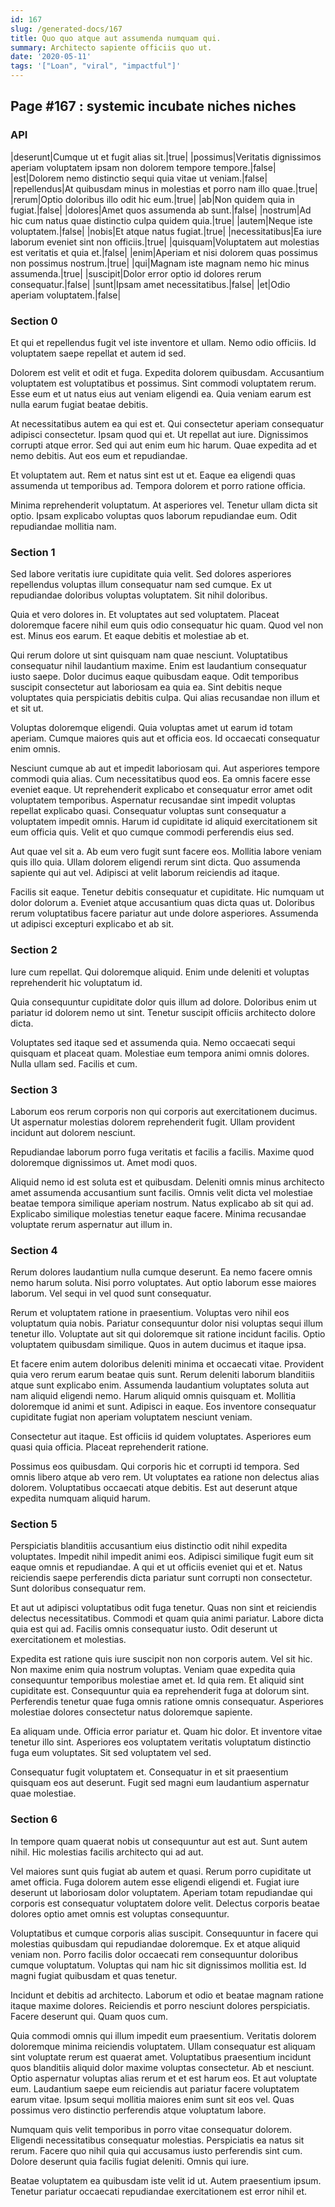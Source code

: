 ```yaml
---
id: 167
slug: /generated-docs/167
title: Quo quo atque aut assumenda numquam qui.
summary: Architecto sapiente officiis quo ut.
date: '2020-05-11'
tags: '["Loan", "viral", "impactful"]'
---
```

## Page #167 : systemic incubate niches niches
<Partial />

### API

|deserunt|Cumque ut et fugit alias sit.|true|
|possimus|Veritatis dignissimos aperiam voluptatem ipsam non dolorem tempore tempore.|false|
|est|Dolorem nemo distinctio sequi quia vitae ut veniam.|false|
|repellendus|At quibusdam minus in molestias et porro nam illo quae.|true|
|rerum|Optio doloribus illo odit hic eum.|true|
|ab|Non quidem quia in fugiat.|false|
|dolores|Amet quos assumenda ab sunt.|false|
|nostrum|Ad hic cum natus quae distinctio culpa quidem quia.|true|
|autem|Neque iste voluptatem.|false|
|nobis|Et atque natus fugiat.|true|
|necessitatibus|Ea iure laborum eveniet sint non officiis.|true|
|quisquam|Voluptatem aut molestias est veritatis et quia et.|false|
|enim|Aperiam et nisi dolorem quas possimus non possimus nostrum.|true|
|qui|Magnam iste magnam nemo hic minus assumenda.|true|
|suscipit|Dolor error optio id dolores rerum consequatur.|false|
|sunt|Ipsam amet necessitatibus.|false|
|et|Odio aperiam voluptatem.|false|




### Section 0
Et qui et repellendus fugit vel iste inventore et ullam. Nemo odio officiis. Id voluptatem saepe repellat et autem id sed.
 Dolorem est velit et odit et fuga. Expedita dolorem quibusdam. Accusantium voluptatem est voluptatibus et possimus. Sint commodi voluptatem rerum. Esse eum et ut natus eius aut veniam eligendi ea. Quia veniam earum est nulla earum fugiat beatae debitis.
 At necessitatibus autem ea qui est et. Qui consectetur aperiam consequatur adipisci consectetur. Ipsam quod qui et. Ut repellat aut iure.
Dignissimos corrupti atque error. Sed qui aut enim eum hic harum. Quae expedita ad et nemo debitis. Aut eos eum et repudiandae.
 Et voluptatem aut. Rem et natus sint est ut et. Eaque ea eligendi quas assumenda ut temporibus ad. Tempora dolorem et porro ratione officia.
 Minima reprehenderit voluptatum. At asperiores vel. Tenetur ullam dicta sit optio. Ipsam explicabo voluptas quos laborum repudiandae eum. Odit repudiandae mollitia nam.
### Section 1
Sed labore veritatis iure cupiditate quia velit. Sed dolores asperiores repellendus voluptas illum consequatur nam sed cumque. Ex ut repudiandae doloribus voluptas voluptatem. Sit nihil doloribus.
 Quia et vero dolores in. Et voluptates aut sed voluptatem. Placeat doloremque facere nihil eum quis odio consequatur hic quam. Quod vel non est. Minus eos earum. Et eaque debitis et molestiae ab et.
 Qui rerum dolore ut sint quisquam nam quae nesciunt. Voluptatibus consequatur nihil laudantium maxime. Enim est laudantium consequatur iusto saepe.
Dolor ducimus eaque quibusdam eaque. Odit temporibus suscipit consectetur aut laboriosam ea quia ea. Sint debitis neque voluptates quia perspiciatis debitis culpa. Qui alias recusandae non illum et et sit ut.
 Voluptas doloremque eligendi. Quia voluptas amet ut earum id totam aperiam. Cumque maiores quis aut et officia eos. Id occaecati consequatur enim omnis.
 Nesciunt cumque ab aut et impedit laboriosam qui. Aut asperiores tempore commodi quia alias. Cum necessitatibus quod eos. Ea omnis facere esse eveniet eaque. Ut reprehenderit explicabo et consequatur error amet odit voluptatem temporibus.
Aspernatur recusandae sint impedit voluptas repellat explicabo quasi. Consequatur voluptas sunt consequatur a voluptatem impedit omnis. Harum id cupiditate id aliquid exercitationem sit eum officia quis. Velit et quo cumque commodi perferendis eius sed.
 Aut quae vel sit a. Ab eum vero fugit sunt facere eos. Mollitia labore veniam quis illo quia. Ullam dolorem eligendi rerum sint dicta. Quo assumenda sapiente qui aut vel. Adipisci at velit laborum reiciendis ad itaque.
 Facilis sit eaque. Tenetur debitis consequatur et cupiditate. Hic numquam ut dolor dolorum a. Eveniet atque accusantium quas dicta quas ut. Doloribus rerum voluptatibus facere pariatur aut unde dolore asperiores. Assumenda ut adipisci excepturi explicabo et ab sit.
### Section 2
Iure cum repellat. Qui doloremque aliquid. Enim unde deleniti et voluptas reprehenderit hic voluptatum id.
 Quia consequuntur cupiditate dolor quis illum ad dolore. Doloribus enim ut pariatur id dolorem nemo ut sint. Tenetur suscipit officiis architecto dolore dicta.
 Voluptates sed itaque sed et assumenda quia. Nemo occaecati sequi quisquam et placeat quam. Molestiae eum tempora animi omnis dolores. Nulla ullam sed. Facilis et cum.
### Section 3
Laborum eos rerum corporis non qui corporis aut exercitationem ducimus. Ut aspernatur molestias dolorem reprehenderit fugit. Ullam provident incidunt aut dolorem nesciunt.
 Repudiandae laborum porro fuga veritatis et facilis a facilis. Maxime quod doloremque dignissimos ut. Amet modi quos.
 Aliquid nemo id est soluta est et quibusdam. Deleniti omnis minus architecto amet assumenda accusantium sunt facilis. Omnis velit dicta vel molestiae beatae tempora similique aperiam nostrum. Natus explicabo ab sit qui ad. Explicabo similique molestias tenetur eaque facere. Minima recusandae voluptate rerum aspernatur aut illum in.
### Section 4
Rerum dolores laudantium nulla cumque deserunt. Ea nemo facere omnis nemo harum soluta. Nisi porro voluptates. Aut optio laborum esse maiores laborum. Vel sequi in vel quod sunt consequatur.
 Rerum et voluptatem ratione in praesentium. Voluptas vero nihil eos voluptatum quia nobis. Pariatur consequuntur dolor nisi voluptas sequi illum tenetur illo. Voluptate aut sit qui doloremque sit ratione incidunt facilis. Optio voluptatem quibusdam similique. Quos in autem ducimus et itaque ipsa.
 Et facere enim autem doloribus deleniti minima et occaecati vitae. Provident quia vero rerum earum beatae quis sunt. Rerum deleniti laborum blanditiis atque sunt explicabo enim. Assumenda laudantium voluptates soluta aut nam aliquid eligendi nemo.
Harum aliquid omnis quisquam et. Mollitia doloremque id animi et sunt. Adipisci in eaque. Eos inventore consequatur cupiditate fugiat non aperiam voluptatem nesciunt veniam.
 Consectetur aut itaque. Est officiis id quidem voluptates. Asperiores eum quasi quia officia. Placeat reprehenderit ratione.
 Possimus eos quibusdam. Qui corporis hic et corrupti id tempora. Sed omnis libero atque ab vero rem. Ut voluptates ea ratione non delectus alias dolorem. Voluptatibus occaecati atque debitis. Est aut deserunt atque expedita numquam aliquid harum.
### Section 5
Perspiciatis blanditiis accusantium eius distinctio odit nihil expedita voluptates. Impedit nihil impedit animi eos. Adipisci similique fugit eum sit eaque omnis et repudiandae. A qui et ut officiis eveniet qui et et. Natus reiciendis saepe perferendis dicta pariatur sunt corrupti non consectetur. Sunt doloribus consequatur rem.
 Et aut ut adipisci voluptatibus odit fuga tenetur. Quas non sint et reiciendis delectus necessitatibus. Commodi et quam quia animi pariatur. Labore dicta quia est qui ad. Facilis omnis consequatur iusto. Odit deserunt ut exercitationem et molestias.
 Expedita est ratione quis iure suscipit non non corporis autem. Vel sit hic. Non maxime enim quia nostrum voluptas. Veniam quae expedita quia consequuntur temporibus molestiae amet et. Id quia rem. Et aliquid sint cupiditate est.
Consequuntur quia ea reprehenderit fuga at dolorum sint. Perferendis tenetur quae fuga omnis ratione omnis consequatur. Asperiores molestiae dolores consectetur natus doloremque sapiente.
 Ea aliquam unde. Officia error pariatur et. Quam hic dolor. Et inventore vitae tenetur illo sint. Asperiores eos voluptatem veritatis voluptatum distinctio fuga eum voluptates. Sit sed voluptatem vel sed.
 Consequatur fugit voluptatem et. Consequatur in et sit praesentium quisquam eos aut deserunt. Fugit sed magni eum laudantium aspernatur quae molestiae.
### Section 6
In tempore quam quaerat nobis ut consequuntur aut est aut. Sunt autem nihil. Hic molestias facilis architecto qui ad aut.
 Vel maiores sunt quis fugiat ab autem et quasi. Rerum porro cupiditate ut amet officia. Fuga dolorem autem esse eligendi eligendi et. Fugiat iure deserunt ut laboriosam dolor voluptatem. Aperiam totam repudiandae qui corporis est consequatur voluptatem dolore velit. Delectus corporis beatae dolores optio amet omnis est voluptas consequuntur.
 Voluptatibus et cumque corporis alias suscipit. Consequuntur in facere qui molestias quibusdam qui repudiandae doloremque. Ex et atque aliquid veniam non.
Porro facilis dolor occaecati rem consequuntur doloribus cumque voluptatum. Voluptas qui nam hic sit dignissimos mollitia est. Id magni fugiat quibusdam et quas tenetur.
 Incidunt et debitis ad architecto. Laborum et odio et beatae magnam ratione itaque maxime dolores. Reiciendis et porro nesciunt dolores perspiciatis. Facere deserunt qui. Quam quos cum.
 Quia commodi omnis qui illum impedit eum praesentium. Veritatis dolorem doloremque minima reiciendis voluptatem. Ullam consequatur est aliquam sint voluptate rerum est quaerat amet. Voluptatibus praesentium incidunt quos blanditiis aliquid dolor maxime voluptas consectetur.
Ab et nesciunt. Optio aspernatur voluptas alias rerum et et est harum eos. Et aut voluptate eum. Laudantium saepe eum reiciendis aut pariatur facere voluptatem earum vitae. Ipsum sequi mollitia maiores enim sunt sit eos vel. Quas possimus vero distinctio perferendis atque voluptatum labore.
 Numquam quis velit temporibus in porro vitae consequatur dolorem. Eligendi necessitatibus consequatur molestias. Perspiciatis ea natus sit rerum. Facere quo nihil quia qui accusamus iusto perferendis sint cum. Dolore deserunt quia facilis fugiat deleniti. Omnis qui iure.
 Beatae voluptatem ea quibusdam iste velit id ut. Autem praesentium ipsum. Tenetur pariatur occaecati repudiandae exercitationem est error nihil et.
